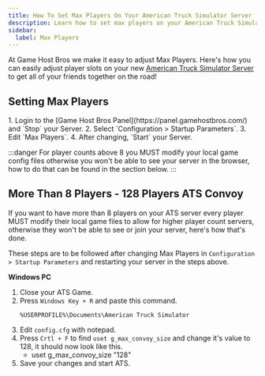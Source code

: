 ```yaml
---
title: How To Set Max Players On Your American Truck Simulator Server
description: Learn how to set max players on your American Truck Simulator dedicated Server
sidebar:
  label: Max Players
---
```


At Game Host Bros we make it easy to adjust Max Players. Here's how you can easily adjust player slots on your new [American Truck Simulator Server](https://www.gamehostbros.com/american-truck-simulator-server-hosting/) to get all of your friends together on the road!

## Setting Max Players

<Steps>
1. Login to the [Game Host Bros Panel](https://panel.gamehostbros.com/) and `Stop` your Server.
2. Select `Configuration > Startup Parameters`.
3. Edit `Max Players`.
4. After changing, `Start` your Server.
</Steps>

:::danger
For player counts above 8 you MUST modify your local game config files otherwise you won't be able to see your server in the browser, how to do that can be found in the section below.
:::

## More Than 8 Players - 128 Players ATS Convoy

If you want to have more than 8 players on your ATS server every player MUST modify their local game files to allow for higher player count servers, otherwise they won't be able to see or join your server, here's how that's done.

These steps are to be followed after changing Max Players in `Configuration > Startup Parameters` and restarting your server in the steps above.

**Windows PC**
<Steps>
1. Close your ATS Game.
2. Press `Windows Key + R` and paste this command.
   ```
   %USERPROFILE%\Documents\American Truck Simulator
   ```
3. Edit `config.cfg` with notepad.
4. Press `Crtl + F` to find `uset g_max_convoy_size` and change it's value to 128, it should now look like this.
   - uset g_max_convoy_size "128"
5. Save your changes and start ATS.
</Steps>